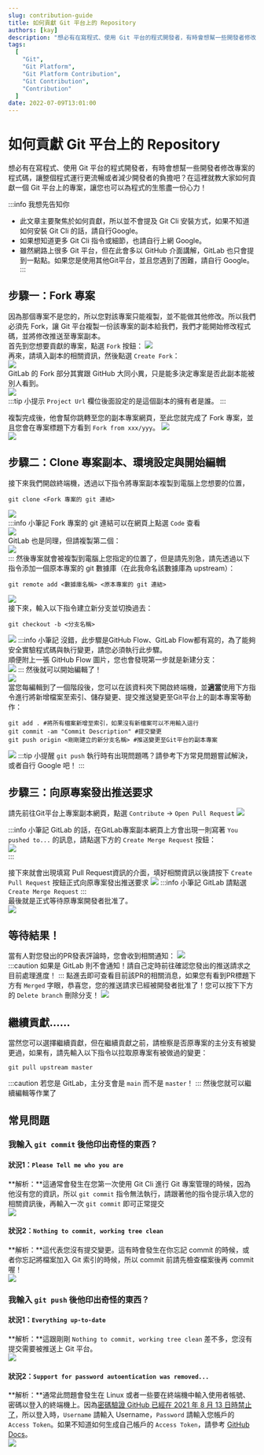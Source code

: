 ```yaml
---
slug: contribution-guide
title: 如何貢獻 Git 平台上的 Repository
authors: [kay]
description: "想必有在寫程式、使用 Git 平台的程式開發者，有時會想幫一些開發者修改專案的程式碼，讓整個程式運行更流暢或者減少開發者的負擔吧？在這裡就教大家如何貢獻一個 Git 平台上的專案，讓您也可以為程式的生態盡一份心力！"
tags:
  [
	"Git",
    "Git Platform",
    "Git Platform Contribution",
    "Git Contribution",
    "Contribution"
  ]
date: 2022-07-09T13:01:00
---
```


# 如何貢獻 Git 平台上的 Repository  
想必有在寫程式、使用 Git 平台的程式開發者，有時會想幫一些開發者修改專案的程式碼，讓整個程式運行更流暢或者減少開發者的負擔吧？在這裡就教大家如何貢獻一個 Git 平台上的專案，讓您也可以為程式的生態盡一份心力！  

:::info 我想先告知你
* 此文章主要聚焦於如何貢獻，所以並不會提及 Git Cli 安裝方式，如果不知道如何安裝 Git Cli 的話，請自行Google。
* 如果想知道更多 Git Cli 指令或細節，也請自行上網 Google。
* 雖然網路上很多 Git 平台，但在此會多以 GitHub 介面講解，GitLab 也只會提到一點點。如果您是使用其他Git平台，並且您遇到了困難，請自行 Google。
:::

## 步驟一：Fork 專案  
因為那個專案不是您的，所以您對該專案只能複製，並不能做其他修改。所以我們必須先 Fork，讓 Git 平台複製一份該專案的副本給我們，我們才能開始修改程式碼，並將修改推送至專案副本。  
首先到您想要貢獻的專案，點選 ``Fork`` 按鈕：
![](/img/Contribution-guide/GitHub/WhereForkButton.png)  
再來，請填入副本的相關資訊，然後點選 ``Create Fork``：  
![](/img/Contribution-guide/GitHub/WriteForkInformation.png)  
GitLab 的 Fork 部分其實跟 GitHub 大同小異，只是能多決定專案是否此副本能被別人看到。  
![](/img/Contribution-guide/GitLab/WriteForkInformation.png)  
:::tip 小提示
``Project Url`` 欄位後面設定的是這個副本的擁有者是誰。
:::

複製完成後，他會幫你跳轉至您的副本專案網頁，至此您就完成了 Fork 專案，並且您會在專案標題下方看到 ``Fork from xxx/yyy``。 
![](/img/Contribution-guide/GitHub/ForkFinished.png)  
![](/img/Contribution-guide/GitLab/ForkFinished.png)  

## 步驟二：Clone 專案副本、環境設定與開始編輯
接下來我們開啟終端機，透過以下指令將專案副本複製到電腦上您想要的位置，
```shell
git clone <Fork 專案的 git 連結>
```
![](/img/Contribution-guide/CloneProject.png)  
:::info 小筆記
Fork 專案的 git 連結可以在網頁上點選 ``Code`` 查看  
![](/img/Contribution-guide/WhereCodeButton.png)  
GitLab 也是同理，但請複製第二個：  
![](/img/Contribution-guide/WhereCodeButtonGitLab.png)  
:::
然後專案就會被複製到電腦上您指定的位置了，但是請先別急，請先透過以下指令添加一個原本專案的 git 數據庫（在此我命名該數據庫為 upstream）：
```shell
git remote add <數據庫名稱> <原本專案的 git 連結>
```
![](/img/Contribution-guide/AddUpstream.png)  
接下來，輸入以下指令建立新分支並切換過去：
```shell
git checkout -b <分支名稱>
```
![](/img/Contribution-guide/ChangeToNewBranch.png) 
:::info 小筆記
沒錯，此步驟是GitHub Flow、GitLab Flow都有寫的，為了能夠安全實驗程式碼與執行變更，請您必須執行此步驟。   
順便附上一張 GitHub Flow 圖片，您也會發現第一步就是新建分支：  
![](https://ithelp.ithome.com.tw/upload/images/20191014/20072606oXfJwq4esS.jpg) 
:::
然後就可以開始編輯了！  
![](/img/Contribution-guide/StartContribution.png)  
當您每編輯到了一個階段後，您可以在該資料夾下開啟終端機，並**適當**使用下方指令進行將新增檔案至索引、儲存變更、提交推送變更至Git平台上的副本專案等動作：
```shell
git add . #將所有檔案新增至索引，如果沒有新檔案可以不用輸入這行
git commit -am "Commit Description" #提交變更
git push origin <剛剛建立的新分支名稱> #推送變更至Git平台的副本專案
```
![](/img/Contribution-guide/AddAndCommit.png) 
:::tip 小提醒
``git push`` 執行時有出現問題嗎？請參考下方常見問題嘗試解決，或者自行 Google 吧！
:::

## 步驟三：向原專案發出推送要求  
請先前往Git平台上專案副本網頁，點選 ``Contribute`` -> ``Open Pull Request``
![](/img/Contribution-guide/WhereOpenPRButton.png)  

:::info 小筆記
GitLab 的話，在GitLab專案副本網頁上方會出現一則寫著 ``You pushed to...`` 的訊息，請點選下方的 ``Create Merge Request`` 按鈕：  
![](/img/Contribution-guide/WherePRButtonGitLab.png)  
:::

接下來就會出現填寫 Pull Request資訊的介面，填好相關資訊以後請按下 ``Create Pull Request`` 按鈕正式向原專案發出推送要求
![](/img/Contribution-guide/WritePRInformation.png)
:::info 小筆記
GitLab 請點選 ``Create Merge Request``
:::  
最後就是正式等待原專案開發者批准了。  
![](/img/Contribution-guide/WaitForMerge.png)  
## 等待結果！
當有人對您發出的PR發表評論時，您會收到相關通知：
![](/img/Contribution-guide/PRNotification.png)  
:::caution
如果是 GitLab 則不會通知！請自己定時前往確認您發出的推送請求之目前處理進度！
:::
點進去即可查看目前該PR的相關消息，如果您有看到PR標題下方有 ``Merged`` 字眼，恭喜您，您的推送請求已經被開發者批准了！您可以按下下方的 ``Delete branch`` 刪除分支！
![](/img/Contribution-guide/PRMerged.png)  

## 繼續貢獻......
當然您可以選擇繼續貢獻，但在繼續貢獻之前，請檢察是否原專案的主分支有被變更過，如果有，請先輸入以下指令以拉取原專案有被做過的變更：
```shell
git pull upstream master
```

:::caution
若您是 GitLab，主分支會是 ``main`` 而不是 ``master``！
:::
然後您就可以繼續編輯等作業了
## 常見問題
### 我輸入 ``git commit`` 後他印出奇怪的東西？
#### 狀況1：``Please Tell me who you are``
**解析：**這通常會發生在您第一次使用 Git Cli 進行 Git 專案管理的時候，因為他沒有您的資訊，所以 ``git commit`` 指令無法執行，請跟著他的指令提示填入您的相關資訊後，再輸入一次 ``git commit`` 即可正常提交  
![](/img/Contribution-guide/NoGlobalAccountError.png)  
#### 狀況2：``Nothing to commit, working tree clean``
**解析：**這代表您沒有提交變更。這有時會發生在你忘記 commit 的時候，或者你忘記將檔案加入 Git 索引的時候，所以 commit 前請先檢查檔案後再 commit 喔！  
![](/img/Contribution-guide/CommitWorkingTreeClean.png)  
### 我輸入 ``git push`` 後他印出奇怪的東西？
#### 狀況1：``Everything up-to-date``
**解析：**這跟剛剛 ``Nothing to commit, working tree clean`` 差不多，您沒有提交需要被推送上 Git 平台。  
![](/img/Contribution-guide/PushUpToDate.png)  
#### 狀況2：``Support for password autoentication was removed...``  
**解析：**通常此問題會發生在 Linux 或者一些要在終端機中輸入使用者帳號、密碼以登入的終端機上。因為[密碼驗證 GitHub 已經在 2021 年 8 月 13 日時禁止了](https://github.blog/2020-12-15-token-authentication-requirements-for-git-operations/)，所以登入時，``Username`` 請輸入 Username，``Password`` 請輸入您帳戶的 ``Access Token``。如果不知道如何生成自己帳戶的 ``Access Token``，請參考 [GitHub Docs](https://docs.github.com/en/authentication/keeping-your-account-and-data-secure/creating-a-personal-access-token)。  
![](/img/Contribution-guide/PasswordAuthError.png)  












